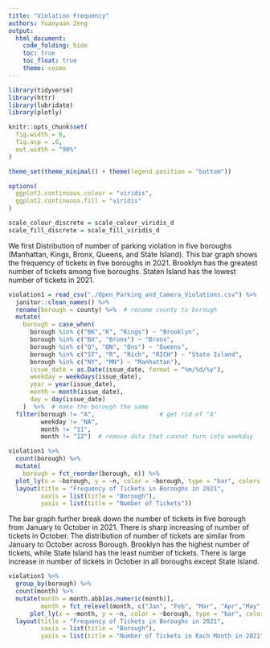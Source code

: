 ```yaml
---
title: "Violation Frequency"
authors: Yuanyuan Zeng
output: 
  html_document:
    code_folding: hide
    toc: true
    toc_float: true
    theme: cosmo
---
```

```r

library(tidyverse)
library(httr)
library(lubridate)
library(plotly)

knitr::opts_chunk$set(
  fig.width = 6,
  fig.asp = .6,
  out.width = "90%"
)

theme_set(theme_minimal() + theme(legend.position = "bottom"))

options(
  ggplot2.continuous.colour = "viridis",
  ggplot2.continuous.fill = "viridis"
)

scale_colour_discrete = scale_colour_viridis_d
scale_fill_discrete = scale_fill_viridis_d

```

We first Distribution of number of parking violation in five boroughs (Manhattan, Kings, Bronx, Queens, and State Island). This bar graph shows the frequency of tickets in five boroughs in 2021. Brooklyn has the greatest number of tickets among five boroughs. Staten Island has the lowest number of tickets in 2021.

```r
violation1 = read_csv("./Open_Parking_and_Camera_Violations.csv") %>% 
  janitor::clean_names() %>%
  rename(borough = county) %>%  # rename county to borough
  mutate(
    borough = case_when(
      borough %in% c("BK","K", "Kings") ~ "Brooklyn",
      borough %in% c("BX", "Bronx") ~ "Bronx",
      borough %in% c("Q", "QN", "Qns") ~ "Queens",
      borough %in% c("ST", "R", "Rich", "RICH") ~ "State Island",
      borough %in% c("NY", "MN") ~ "Manhattan"),
      issue_date = as.Date(issue_date, format = "%m/%d/%y"),
      weekday = weekdays(issue_date),
      year = year(issue_date),
      month = month(issue_date),
      day = day(issue_date)
    )  %>%  # make the borough the same 
  filter(borough != "A",                  # get rid of "A"
         weekday != "NA",
         month != "11",
         month != "12")  # remove data that cannot turn into weekday

violation1 %>% 
  count(borough) %>% 
  mutate(
    borough = fct_reorder(borough, n)) %>% 
  plot_ly(x = ~borough, y = ~n, color = ~borough, type = "bar", colors = "viridis") %>% 
  layout(title = "Frequency of Tickets in Boroughs in 2021",
         xaxis = list(title = "Borough"),
         yaxis = list(title = "Number of Tickets"))
```

The bar graph further break down the number of tickets in five borough from January to October in 2021. There is sharp increasing of number of tickets in October. The distribution of number of tickets are similar from January to October across Borough. Brooklyn has the highest number of tickets, while State Island has the least number of tickets. There is large increase in number of tickets in October in all boroughs except State Island.
```r
violation1 %>% 
  group_by(borough) %>%
  count(month) %>% 
  mutate(month = month.abb[as.numeric(month)],
         month = fct_relevel(month, c("Jan", "Feb", "Mar", "Apr","May","Jun", "Jul", "Aug", "Sep", "Oct"))) %>% 
      plot_ly(x = ~month, y = ~n, color = ~borough, type = "bar", colors = "viridis")%>%
  layout(title = "Frequency of Tickets in Boroughs in 2021",
         xaxis = list(title = "Borough"),
         yaxis = list(title = "Number of Tickets in Each Month in 2021"))
```

